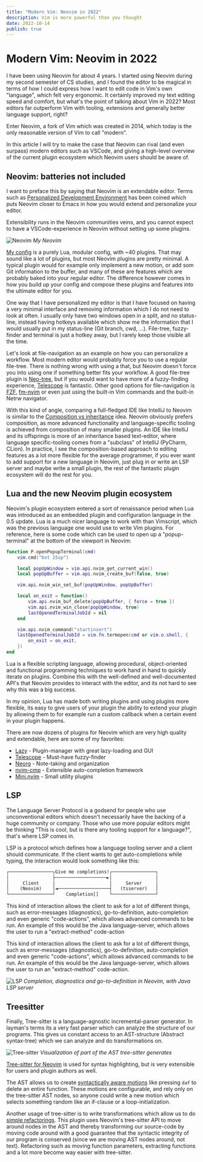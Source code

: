 ```yaml
---
title: "Modern Vim: Neovim in 2022"
description: Vim is more powerful than you thought
date: 2022-10-14
publish: true
---
```



# Modern Vim: Neovim in 2022

I have been using Neovim for about 4 years. I started using Neovim during my second
semester of CS studies, and I found the editor to be magical in terms of how I could
express how I want to edit code in Vim's own "language", which felt very ergonomic. It
certainly improved my text editing speed and comfort, but what's the point of talking
about Vim in 2022? Most editors far outperform Vim with tooling, extensions and generally
better language support, right?

Enter Neovim, a fork of Vim which was created in 2014, which today is the only reasonable
version of Vim to call "modern".

In this article I will try to make the case that Neovim can rival (and even surpass)
modern editors such as VSCode, and giving a high-level overview of the current plugin
ecosystem which Neovim users should be aware of.

## Neovim: batteries not included

I want to preface this by saying that Neovim is an extendable editor. Terms such as
[Personalized Development Environment](https://youtu.be/QMVIJhC9Veg) has been coined which
puts Neovim closer to Emacs in how you would extend and personalize your editor.

Extensibility runs in the Neovim communities veins, and you cannot expect to have a
VSCode-experience in Neovim without setting up some plugins. 

![Neovim](/images/blogposts/modernvim/myneovim.png)
*My Neovim*

[My config](https://github.com/jakobkhansen/dotfiles/tree/master/.config/nvim) is a purely
Lua, modular config, with ~40 plugins. That may sound like a lot of plugins, but most
Neovim plugins are pretty minimal. A typical plugin would for example only implement a new
motion, or add som Git information to the buffer, and many of these are features which are
probably baked into your regular editor. The difference however comes in how you build up
your config and compose these plugins and features into the ultimate editor for you. 

One way that I have personalized my editor is that I have focused on having a very minimal
interface and removing information which I do not need to look at often. I usually only
have two windows open in a split, and no status-line, instead having hotkeys available
which show me the information that I would usually put in my status-line (Git branch, cwd,
...). File-tree, fuzzy-finder and terminal is just a hotkey away, but I rarely keep those
visible all the time.

Let's look at file-navigation as an example on how you can personalize a workflow. Most
modern editor would probably force you to use a regular file-tree. There is nothing wrong
with using a that, but Neovim doesn't force you into using one if something better fits
your workflow. A good file-tree plugin is
[Neo-tree](https://github.com/nvim-neo-tree/neo-tree.nvim), but if you would want to have
more of a fuzzy-finding experience,
[Telescope](https://github.com/nvim-telescope/telescope.nvim) is fantastic. Other good
options for file-navigation is [FZF](https://github.com/ibhagwan/fzf-lua),
[fm-nvim](https://github.com/is0n/fm-nvim) or even just using the built-in Vim commands
and the built-in Netrw navigator.

With this kind of angle, comparing a full-fledged IDE like IntelliJ to Neovim is similar
to the [Composition vs
inheritance](https://en.wikipedia.org/wiki/Composition_over_inheritance) idea. Neovim
obviously prefers composition, as more advanced functionality and language-specific
tooling is achieved from composition of many smaller plugins. An IDE like IntelliJ and its
offsprings is more of an inheritance based text-editor, where language specific-tooling
comes from a "subclass" of IntelliJ (PyCharm, CLion). In practice, I see the
composition-based approach to editing features as a lot more flexible for the average
programmer, if you ever want to add support for a new language in Neovim, just plug in or
write an LSP server and maybe write a small plugin, the rest of the fantastic plugin
ecosystem will do the rest for you.

## Lua and the new Neovim plugin ecosystem

Neovim's plugin ecosystem entered a sort of renaissance period when Lua was introduced as
an embedded plugin and configuration language in the 0.5 update. Lua is a much nicer
language to work with than Vimscript, which was the previous language one would use to
write Vim plugins. For reference, here is some code which can be used to open up a
"popup-terminal" at the bottom of the viewport in Neovim:

```lua
function P.openPopupTerminal(cmd)
    vim.cmd("bot 15sp")

    local popUpWindow = vim.api.nvim_get_current_win()
    local popUpBuffer = vim.api.nvim_create_buf(false, true)

    vim.api.nvim_win_set_buf(popUpWindow, popUpBuffer)

    local on_exit = function()
        vim.api.nvim_buf_delete(popUpBuffer, { force = true })
        vim.api.nvim_win_close(popUpWindow, true)
        lastOpenedTerminalJobId = nil
    end

    vim.api.nvim_command("startinsert")
    lastOpenedTerminalJobId = vim.fn.termopen(cmd or vim.o.shell, {
        on_exit = on_exit,
    })
end
```

Lua is a flexible scripting language, allowing procedural, object-oriented and
functional programming techniques to work hand in hand to quickly iterate on plugins. Combine
this with the well-defined and well-documented API's that Neovim provides to interact with the
editor, and its not hard to see why this was a big success. 

In my opinion, Lua has made both writing plugins and using plugins more flexible, its easy
to give users of your plugin the ability to extend your plugin by allowing them to for
example run a custom callback when a certain event in your plugin happens.

There are now dozens of plugins for Neovim which are very high quality and extendable,
here are some of my favorites:

- [Lazy](https://github.com/folke/lazy.nvim) - Plugin-manager with great lazy-loading and GUI
- [Telescope](https://github.com/nvim-telescope/telescope.nvim) - Must-have fuzzy-finder
- [Neorg](https://github.com/nvim-neorg/neorg) - Note-taking and organization
- [nvim-cmp](https://github.com/hrsh7th/nvim-cmp) - Extensible auto-completion framework
- [Mini.nvim](https://github.com/echasnovski/mini.nvim) - Small utility plugins

## LSP

The Language Server Protocol is a godsend for people who use unconventional editors which
doesn't necessarily have the backing of a huge community or company. Those who use more
popular editors might be thinking "This is cool, but is there any tooling support for x
language?", that's where LSP comes in.

LSP is a protocol which defines how a language tooling server and a client should
communicate. If the client wants to get auto-completions while typing, the interaction
would look something like this:

```txt
┌────────────────┐Give me completions!┌────────────────┐
│                ├───────────────────►│                │
│     Client     │                    │     Server     │
│    (Neovim)    │◄───────────────────┤   (tsserver)   │
└────────────────┘    Completion[]    └────────────────┘
```

This kind of interaction allows the client to ask for a lot of different things, such as
error-messages (diagnostics), go-to-definition, auto-completion and even generic
"code-actions", which allows advanced commands to be run. An example of this would be the
Java language-server, which allows the user to run a "extract-method" code-action

This kind of interaction allows the client to ask for a lot of different things, such as
error-messages (diagnostics), go-to-definition, auto-completion and even generic
"code-actions", which allows advanced commands to be run. An example of this would be the
Java language-server, which allows the user to run an "extract-method" code-action.

![LSP](/images/blogposts/modernvim/lsp.gif)
*Completion, diagnostics and go-to-definition in Neovim, with Java LSP server*

## Treesitter

Finally, Tree-sitter is a language-agnostic incremental-parser generator. In layman's terms its a
very fast parser which can analyze the structure of our programs. This gives us constant
access to an AST-structure (Abstract syntax-tree) which we can analyze and do
transformations on.

![Tree-sitter](/images/blogposts/modernvim/treesitter.png)
*Visualization of part of the AST tree-sitter generates*

[Tree-sitter for Neovim](https://github.com/nvim-treesitter/nvim-treesitter) is used for
syntax highlighting, but is very extensible for users and plugin authors as well.

The AST allows us to create [syntactically aware
motions](https://github.com/nvim-treesitter/nvim-treesitter-textobjects) like pressing
`daf` to delete an entire function. These motions are configurable, and rely only on the
tree-sitter AST nodes, so anyone could write a new motion which selects something random
like an if-clause or a loop-initialization.

Another usage of tree-sitter is to write transformations which allow us to do [simple
refactorings](https://github.com/ThePrimeagen/refactoring.nvim). This plugin uses Neovim's
tree-sitter API to move around nodes in the AST and thereby transforming our source-code
by moving code around with a good guarantee that the syntactic integrity of our program is
conserved (since we are moving AST nodes around, not text). Refactoring such as moving
function parameters, extracting functions and a lot more become way easier with
tree-sitter.

